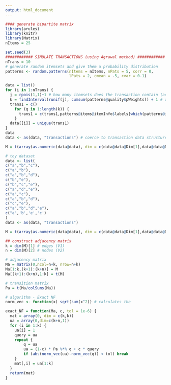 ```yaml
---
output: html_document
---
```


```r
#### generate bipartite matrix
library(arules)
library(knitr)
library(Matrix)
nItems = 25

set.seed(3)
############ SIMULATE TRANSACTIONS (using Agrawal method) ############
nTrans = 10
# generate random itemsets and give them a probability distribution
patterns <- random.patterns(nItems = nItems, nPats = 5, corr = 0, 
                            lPats = 2, cmean = .5, cvar = 0.1)

data = list()
for (i in 1:nTrans) {
  j = rpois(1,1)+1 # how many itemsets does the transaction contain (add one to avoid empty transactions)
  k = findInterval(runif(j), cumsum(patterns@quality$pWeights)) + 1 # which itemsets #######
  trans1 = c()
    for (q in 1:length(k)) {
      trans1 = c(trans1,patterns@items@itemInfo$labels[which(patterns@items@data[,k[q]]==TRUE)])
    }
  data[[i]] = unique(trans1)
}
data
data <- as(data, "transactions") # coerce to transaction data structure

M = t(array(as.numeric(data@data), dim = c(data@data@Dim[1],data@data@Dim[2])))

```


```r
# toy dataset
data <- list(
c("a","b","c"),
c("a","b"),
c("a","b","d"),
c("b","e"),
c("b","c","e"),
c("a","d","e"),
c("a","c"),
c("a","b","d"),
c("c","e"),
c("a","b","d","e"),
c("a",'b','e','c')
)
data <- as(data, "transactions")

M = t(array(as.numeric(data@data), dim = c(data@data@Dim[1],data@data@Dim[2])))

```


```r
## construct adjacency matrix
k = dim(M)[1] # edges (V1)
n = dim(M)[2] # nodes (V2)

# adjacency matrix
Ma = matrix(0,ncol=n+k, nrow=n+k)
Ma[1:k,(k+1):(k+n)] = M
Ma[(k+1):(k+n),1:k] = t(M)

# transition matrix
Pa = t(Ma/colSums(Ma))
```

```r
# algorithm - Exact NF
norm_vec <- function(x) sqrt(sum(x^2)) # calculates the 

exact_NF = function(Ma, c, tol = 1e-6) {
  mat = array(0, dim = c(k,k))
  ua = array(0,dim=c(k+n,1))
  for (i in 1:k) {
    ua[i] = 1
    query = ua
    repeat {
        q = ua 
        ua = (1-c) * Pa %*% q + c * query
        if (abs(norm_vec(ua)-norm_vec(q)) < tol) break
    }
    mat[,i] = ua[1:k]
  }
  return(mat)
}

```




